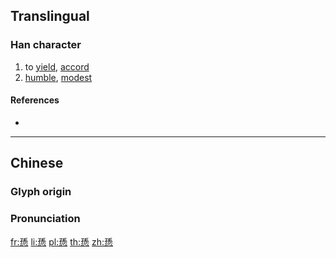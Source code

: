 ==Translingual==

===Han character===
{{Han char|rn=61|rad=心|as=10|sn=14|four=12333|canj=NFP|ids=⿱孫心}}

# to [[yield]], [[accord]]
# [[humble]], [[modest]]

====References====
* {{Han ref|kx=0396.460|dkj=11023|dj=0735.330|hdz=42335.050|uh=613B|ud=24891|bh=E1D2|bd=57810}}

----

==Chinese==
{{zh-forms}}

===Glyph origin===
{{Han etym}}

===Pronunciation===
{{zh-pron
|m=xùn
|c=seon3
|mc=y
|oc=y
|ma=
|cat=v,a
}}

[[fr:愻]]
[[li:愻]]
[[pl:愻]]
[[th:愻]]
[[zh:愻]]